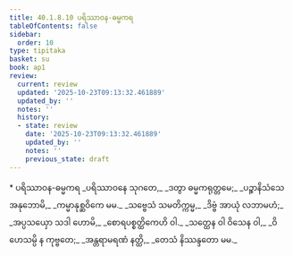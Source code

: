 ```yaml
---
title: 40.1.8.10 ပရိဿာဝန-ဓမ္မကရ
tableOfContents: false
sidebar:
  order: 10
type: tipitaka
basket: su
book: ap1
review:
  current: review
  updated: '2025-10-23T09:13:32.461889'
  updated_by: ''
  notes: ''
  history:
  - state: review
    date: '2025-10-23T09:13:32.461889'
    updated_by: ''
    notes: ''
    previous_state: draft
---
```



<ReviewStatus review={frontmatter.review} showDetails={true} />

<HypothesisAnnotation frontmatter={frontmatter} />

<DynamicBreadcrumb />

<Paragraph type="center" book="ap1">
* ပရိဿာဝန-ဓမ္မကရ
</Paragraph>

<Division number="118" book="ap1" e="ch" v="20" p="361">

<Paragraph number="4415" type="verses" book="ap1">
_ပရိဿာဝနေ သုဂတေ,_  
_ဒတွာ ဓမ္မကရုတ္တမေ;_  
_ပဉ္စာနိသံသေ အနုဘောမိ,_  
_ကမ္မာနုစ္ဆဝိကေ မမ._  

</Paragraph>

</Division>
<Division number="119" book="ap1" e="ch" v="20" p="361">

<Paragraph number="4416" type="verses" book="ap1">
_သဗ္ဗေသံ သမတိက္ကမ္မ,_  
_ဒိဗ္ဗံ အာယုံ လဘာမဟံ;_  
_အပ္ပသယှော သဒါ ဟောမိ,_  
_စောရပစ္စတ္ထိကေဟိ ဝါ._  

</Paragraph>

</Division>
<Division number="120" book="ap1" e="ch" v="20" p="361">

<Paragraph number="4417" type="verses" book="ap1">
_သတ္ထေန ဝါ ဝိသေန ဝါ,_  
_ဝိဟေသမ္ပိ န ကုဗ္ဗတေ;_  
_အန္တရာမရဏံ နတ္ထိ,_  
_တေသံ နိဿန္ဒတော မမ._
</Paragraph>
</Division>